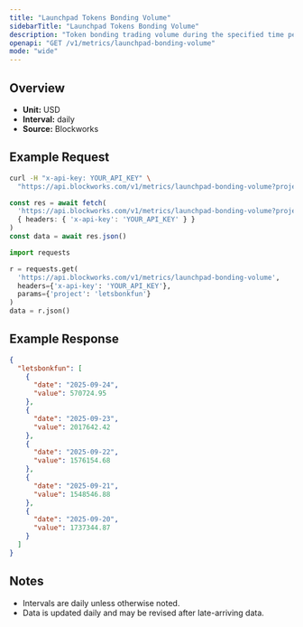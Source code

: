 ```yaml
---
title: "Launchpad Tokens Bonding Volume"
sidebarTitle: "Launchpad Tokens Bonding Volume"
description: "Token bonding trading volume during the specified time period for given launchpad."
openapi: "GET /v1/metrics/launchpad-bonding-volume"
mode: "wide"
---
```


## Overview

- **Unit:** USD
- **Interval:** daily
- **Source:** Blockworks

## Example Request

<CodeGroup>

```bash cURL
curl -H "x-api-key: YOUR_API_KEY" \
  "https://api.blockworks.com/v1/metrics/launchpad-bonding-volume?project=letsbonkfun"
```

```typescript TypeScript
const res = await fetch(
  'https://api.blockworks.com/v1/metrics/launchpad-bonding-volume?project=letsbonkfun',
  { headers: { 'x-api-key': 'YOUR_API_KEY' } }
)
const data = await res.json()
```

```python Python
import requests

r = requests.get(
  'https://api.blockworks.com/v1/metrics/launchpad-bonding-volume',
  headers={'x-api-key': 'YOUR_API_KEY'},
  params={'project': 'letsbonkfun'}
)
data = r.json()
```

</CodeGroup>

## Example Response

```json
{
  "letsbonkfun": [
    {
      "date": "2025-09-24",
      "value": 570724.95
    },
    {
      "date": "2025-09-23",
      "value": 2017642.42
    },
    {
      "date": "2025-09-22",
      "value": 1576154.68
    },
    {
      "date": "2025-09-21",
      "value": 1548546.88
    },
    {
      "date": "2025-09-20",
      "value": 1737344.87
    }
  ]
}
```

## Notes
- Intervals are daily unless otherwise noted.
- Data is updated daily and may be revised after late-arriving data.
